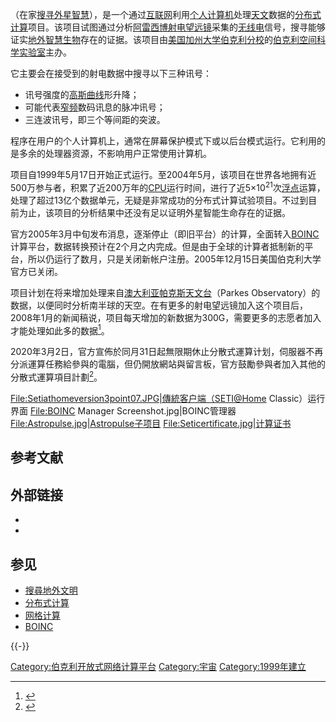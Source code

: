{{noteTA
|1 = zh-hans:智能生物;zh-hk:智能生物;zh-tw:智慧生物;
|2 = zh-hans:计算机; zh-hant:電腦; zh-sg:电脑;
|3 = zh-hans:伯克利; zh-tw:柏克萊;
|4 = zh-hans:屏幕; zh-tw:螢幕;
}}

{{Infobox software
| screenshot             = [[File:Setiathomeversion4point45.png|300px]]
| caption                = 运行界面截图
| author                 = 
| developer              = [[加州大学伯克利分校|加州大学伯克利分校]]
| released               = 1999年5月17日
| latest release version = SETI@home  v8：8.00<br /> （{{start date and age|2015|12|30}}） <br>SETI@home v8 CUDA for [[NVidia|NVidia]] GPU Card：8.00<br /> （{{start date and age|2016|1|22}}） <br />SETI@home v8 for [[AMD|AMD]]/[[ATi|ATi]] GPU Card：8.00 <br> （{{start date and age|2016|1|22}}） <br />SETI@home v8 for [[ARM|ARM]] processor：8.00 <br /> （{{start date and age|2016|1|22}}） <br>Astropulse v7：7.03 <br /> （{{start date and age|2014|10|7}}）<br /> Astropulse v7 CUDA for NVidia GPU Card：7.10 <br> （{{start date and age|2015|4|23}}） <br /> Astropulse v7 [[Opencl|Opencl]] for AMD/ATi GPU Card：7.10 <br> （{{start date and age|2015|4|23}}）
| latest preview version =
| operating system       = [[Windows|Windows]]、[[Linux|Linux]]、[[Mac_OS_X|Mac OS X]]、[[Solaris|Solaris]]
| platform               = [[跨平台|跨平台]]
| language               = 英文
| genre                  = [[分布式计算|分布式计算]]
| license                = [[GNU宽通用公共许可证|LGPL]]（[[BOINC|BOINC]]的一部分）
| website                = {{URL|https://setiathome.berkeley.edu/}}
}}

'''{{lang|en|SETI@home}}'''（在家[[搜尋地外文明|搜寻外星智慧]]），是一个通过[[互联网|互联网]]利用[[个人计算机|个人计算机]]处理[[天文|天文]]数据的[[分布式计算|分布式计算]]项目。该项目试图通过分析[[阿雷西博射电望远镜|阿雷西博射电望远镜]]采集的[[无线电|无线电]]信号，搜寻能够证实[[地外生物|地外智慧生物]]存在的证据。该项目由[[美国|美国]][[加州大学伯克利分校|加州大学伯克利分校]]的[[伯克利空间科学实验室|伯克利空间科学实验室]]主办。

它主要会在接受到的射电数据中搜寻以下三种讯号：
* 讯号强度的[[高斯曲线|高斯曲线]]形升降；
* 可能代表[[窄频|窄频]]数码讯息的脉冲讯号；
* 三连波讯号，即三个等间距的突波。

{{lang|en|SETI@home}}程序在用户的个人计算机上，通常在屏幕保护模式下或以后台模式运行。它利用的是多余的处理器资源，不影响用户正常使用计算机。 

{{lang|en|SETI@home}}项目自1999年5月17日开始正式运行。至2004年5月，该项目在世界各地拥有近500万参与者，积累了近200万年的[[CPU|CPU]]运行时间，进行了近5×10<sup>21</sup>次[[浮点数|浮点]]运算，处理了超过13亿个数据单元，无疑是非常成功的分布式计算试验项目。不过到目前为止，该项目的分析结果中还没有足以证明外星智能生命存在的证据。

{{lang|en|SETI@home}}官方2005年3月中旬发布消息，逐渐停止{{lang|en|SETI Classic}}（即旧平台）的计算，全面转入[[BOINC|BOINC]]计算平台，数据转换预计在2个月之内完成。但是由于全球的计算者抵制新的平台，所以{{lang|en|SETI Classic}}仍运行了数月，只是关闭新帐户注册。2005年12月15日{{lang|en|SETI@home}}美国伯克利大学官方已关闭{{lang|en|SETI@home Classic}}。

{{lang|en|SETI@home}}项目计划在将来增加处理来自[[澳大利亚|澳大利亚]][[帕克斯天文台|帕克斯天文台]]（Parkes Observatory）的数据，以便同时分析南半球的天空。在有更多的射电望远镜加入这个项目后，2008年1月的新闻稿说，项目每天增加的新数据为300G，需要更多的志愿者加入才能处理如此多的数据<ref>{{cite web |url = http://www.berkeley.edu/news/media/releases/2008/01/02_setiahome.shtml |title = SETI@home looking for more volunteers |accessdate = 2008-01-05 |author = Robert Sanders, Media Relations |date = 2 January 2008 |publisher = [[UC_Berkeley|UC Berkeley]] |archive-date = 2008-01-04 |archive-url = https://web.archive.org/web/20080104022802/http://www.berkeley.edu/news/media/releases/2008/01/02_setiahome.shtml |dead-url = no }}</ref>。

2020年3月2日，{{lang|en|SETI@home}}官方宣佈於同月31日起無限期休止分散式運算计划，伺服器不再分派運算任務給參與的電腦，但仍開放網站與留言板，官方鼓勵參與者加入其他的分散式運算項目計劃<ref>{{cite web |url=https://setiathome.berkeley.edu/ |title=SETI@home hibernation |website=SETI@home |date=2020-03-02 |language=en |accessdate=2020-03-06 |archive-date=2020-03-06 |archive-url=https://web.archive.org/web/20200306053137/https://setiathome.berkeley.edu/ |dead-url=no }}</ref>。

<gallery mode="packed-hover" heights="200">
File:Setiathomeversion3point07.JPG|傳統客户端（SETI@Home Classic）运行界面
File:BOINC Manager Screenshot.jpg|BOINC管理器
File:Astropulse.jpg|Astropulse子项目
File:Seticertificate.jpg|计算证书
</gallery>

== 参考文献 ==
{{Reflist}}

== 外部链接 ==
{{Wikinews|SETI@home计划正在寻求赞助}}
*{{official|https://setiathome.berkeley.edu}}
*{{Twitter|BerkeleySETI}}

== 参见 ==
{{Portal box|互联网|天文学}}
* [[搜尋地外文明|搜尋地外文明]]
* [[分布式计算|分布式计算]]
* [[网格计算|网格计算]]
* [[BOINC|BOINC]]

{{-}}
{{BOINC topics}}
{{Extraterrestrial life}}

[[Category:伯克利开放式网络计算平台|Category:伯克利开放式网络计算平台]]
[[Category:宇宙|Category:宇宙]]
[[Category:1999年建立|Category:1999年建立]]